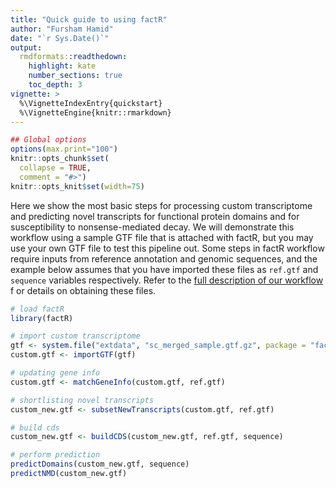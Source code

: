 ```yaml
---  
title: "Quick guide to using factR"  
author: "Fursham Hamid"  
date: "`r Sys.Date()`"  
output:  
  rmdformats::readthedown:  
    highlight: kate  
    number_sections: true  
    toc_depth: 3  
vignette: >  
  %\VignetteIndexEntry{quickstart}  
  %\VignetteEngine{knitr::rmarkdown}  
---  
```

  
```r
## Global options  
options(max.print="100")  
knitr::opts_chunk$set(  
  collapse = TRUE,  
  comment = "#>")  
knitr::opts_knit$set(width=75)  
```  
  
  
Here we show the most basic steps for processing custom transcriptome and
predicting novel transcripts for functional protein domains and for susceptibility
to nonsense-mediated decay. We will demonstrate this workflow using a sample GTF 
file that is attached with factR, but you may use your own GTF file to test
this pipeline out. Some steps in factR workflow require inputs from reference 
annotation and genomic sequences, and the example below assumes that you have
imported these files as `ref.gtf` and `sequence` variables respectively. Refer
to the [full description of our workflow](https://fursham-h.github.io/factR/articles/factR.html#materials-needed) f
or details on obtaining these files.

```r
# load factR
library(factR)

# import custom transcriptome
gtf <- system.file("extdata", "sc_merged_sample.gtf.gz", package = "factR")
custom.gtf <- importGTF(gtf) 

# updating gene info
custom.gtf <- matchGeneInfo(custom.gtf, ref.gtf)

# shortlisting novel transcripts
custom_new.gtf <- subsetNewTranscripts(custom.gtf, ref.gtf) 

# build cds
custom_new.gtf <- buildCDS(custom_new.gtf, ref.gtf, sequence)

# perform prediction
predictDomains(custom_new.gtf, sequence)
predictNMD(custom_new.gtf)
```


 
 